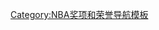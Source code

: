 {{Navbox
|name=NBA三分球大赛冠军
|title=[[NBA三分球大赛]]冠軍
|state = {{{state|autocollapse}}}
|listclass = hlist
|group1 = 1980年代
|list1=
* 1986年：[[拉里·伯德|伯德]]
* 1987年：[[拉里·伯德|伯德]]
* 1988年：[[拉里·伯德|伯德]]
* 1989年：[[达勒·艾利斯|艾利斯]]
|group2 = 1990年代
|list2=
* 1990年：[[克莱格·霍奇斯|霍奇斯]]
* 1991年：[[克莱格·霍奇斯|霍奇斯]]
* 1992年：[[克莱格·霍奇斯|霍奇斯]]
* 1993年：[[马克·普莱斯|普莱斯]]
* 1994年：[[马克·普莱斯|普莱斯]]
* 1995年：[[格伦·莱斯|莱斯]]
* 1996年：[[蒂姆·莱格勒|莱格勒]]
* 1997年：[[史蒂夫·科尔|科尔]]
* 1998年：[[傑夫·霍納塞克|霍納塞克]]
|group3 = 2000年代
|list3=
* 2000年：[[傑夫·霍納塞克|霍納塞克]]
* 2001年：[[雷·阿伦|阿伦]]
* 2002年：[[佩贾·斯托亚科维奇|斯托亚科维奇]]
* 2003年：[[佩贾·斯托亚科维奇|斯托亚科维奇]]
* 2004年：[[沃尚·莱纳德|莱纳德]]
* 2005年：[[昆汀·理查德|理查德]]
* 2006年：[[德克·诺维茨基|诺维茨基]]
* 2007年：[[杰森·卡波诺|卡波诺]]
* 2008年：[[杰森·卡波诺|卡波诺]]
* 2009年：[[戴奎恩·库克|库克]]
|group4 = 2010年代
|list4=
* 2010年：[[保罗·皮尔斯|皮尔斯]]
* 2011年：[[詹姆斯·琼斯|琼斯]]
* 2012年：[[凯文·乐福|乐福]]
* 2013年：[[凯里·欧文|欧文]]
* 2014年：[[马尔科·贝里内利|贝里内利]]
* 2015年：[[斯蒂芬·科里|库里]]
* 2016年：[[克雷·湯普森|湯普森]]
* 2017年：[[埃里克·戈登|戈登]]
* 2018年：[[德文·布克|布克]]
* 2019年：[[乔·哈里斯|哈里斯]]
|group5 = 2020年代
|list5=
* 2020年：[[巴迪·希尔德|希尔德]]
* 2021年：[[斯蒂芬·科里|库里]]
* 2022年：[[卡爾-安東尼·唐斯|唐斯]]
}}<noinclude>
{{collapsible option}}
[[Category:NBA奖项和荣誉导航模板]]
</noinclude>